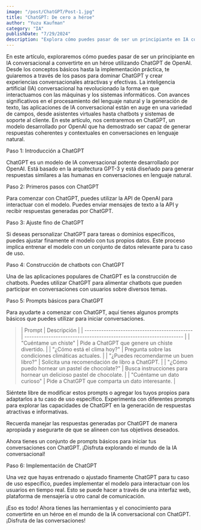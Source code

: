 ```yaml
---
image: "/post/ChatGPT/Post-1.jpg"
title: "ChatGPT: De cero a héroe"
author: "Yuzu Kaufman"
category: "IA"
publishDate: "7/29/2024"
description: "Explora cómo puedes pasar de ser un principiante en IA conversacional a convertirte en un héroe utilizando ChatGPT de OpenAI."
---
```


<ImageMDX
  src="/assets/Hero/Hero.png"
  alt="ChatGPT: De cero a héroe en IA conversacional"
  width={800}
  height={800}
/>

<Parrafo>
  En este artículo, exploraremos cómo puedes pasar de ser un principiante en IA
  conversacional a convertirte en un héroe utilizando ChatGPT de OpenAI. Desde
  los conceptos básicos hasta la implementación práctica, te guiaremos a través
  de los pasos para dominar ChatGPT y crear experiencias conversacionales
  atractivas y efectivas.
</Parrafo>

<Parrafo>
  La inteligencia artificial (IA) conversacional ha revolucionado la forma en
  que interactuamos con las máquinas y los sistemas informáticos. Con avances
  significativos en el procesamiento del lenguaje natural y la generación de
  texto, las aplicaciones de IA conversacional están en auge en una variedad de
  campos, desde asistentes virtuales hasta chatbots y sistemas de soporte al
  cliente.
</Parrafo>

<Alert type="warning">
  En este artículo, nos centraremos en ChatGPT, un modelo desarrollado por
  OpenAI que ha demostrado ser capaz de generar respuestas coherentes y
  contextuales en conversaciones en lenguaje natural.
</Alert>

<SubTitulo> Paso 1: Introducción a ChatGPT </SubTitulo>

<Parrafo>
  ChatGPT es un modelo de IA conversacional potente desarrollado por OpenAI.
  Está basado en la arquitectura GPT-3 y está diseñado para generar respuestas
  similares a las humanas en conversaciones en lenguaje natural.
</Parrafo>

<YouTubeVideo url="https://www.youtube.com/watch?v=D9byh4MAsUQ" />

<SubSeccion> Paso 2: Primeros pasos con ChatGPT </SubSeccion>

<Parrafo>
  Para comenzar con ChatGPT, puedes utilizar la API de OpenAI para interactuar
  con el modelo. Puedes enviar mensajes de texto a la API y recibir respuestas
  generadas por ChatGPT.
</Parrafo>

<SubSeccion> Paso 3: Ajuste fino de ChatGPT </SubSeccion>

<Parrafo>
  Si deseas personalizar ChatGPT para tareas o dominios específicos, puedes
  ajustar finamente el modelo con tus propios datos. Este proceso implica
  entrenar el modelo con un conjunto de datos relevante para tu caso de uso.
</Parrafo>

<SubSeccion> Paso 4: Construcción de chatbots con ChatGPT </SubSeccion>

<Parrafo>
  Una de las aplicaciones populares de ChatGPT es la construcción de chatbots.
  Puedes utilizar ChatGPT para alimentar chatbots que pueden participar en
  conversaciones con usuarios sobre diversos temas.
</Parrafo>

<SubSeccion> Paso 5: Prompts básicos para ChatGPT </SubSeccion>

<Parrafo>
  Para ayudarte a comenzar con ChatGPT, aquí tienes algunos prompts básicos que
  puedes utilizar para iniciar conversaciones.
</Parrafo>

<BlockQuote>
| Prompt                                        | Descripción                                                        |
| --------------------------------------------- | ------------------------------------------------------------------ |
| "Cuéntame un chiste"                          | Pide a ChatGPT que genere un chiste divertido.                     |
| "¿Cómo está el clima hoy?"                    | Pregunta sobre las condiciones climáticas actuales.                |
| "¿Puedes recomendarme un buen libro?"         | Solicita una recomendación de libro a ChatGPT.                     |
| "¿Cómo puedo hornear un pastel de chocolate?" | Busca instrucciones para hornear un delicioso pastel de chocolate. |
| "Cuéntame un dato curioso"                    | Pide a ChatGPT que comparta un dato interesante.                   |

</BlockQuote>

<YouTubeVideo url="https://www.youtube.com/watch?v=UpDx8oNy3g4" />

<Parrafo>
Siéntete libre de modificar estos prompts o agregar los tuyos propios para adaptarlos a tu caso de uso específico. Experimenta con diferentes prompts para explorar las capacidades de ChatGPT en la generación de respuestas atractivas e informativas.

Recuerda manejar las respuestas generadas por ChatGPT de manera apropiada y asegurarte de que se alineen con tus objetivos deseados.

Ahora tienes un conjunto de prompts básicos para iniciar tus conversaciones con ChatGPT. ¡Disfruta explorando el mundo de la IA conversacional!

</Parrafo>

<SubSeccion> Paso 6: Implementación de ChatGPT </SubSeccion>

<Parrafo>
Una vez que hayas entrenado o ajustado finamente ChatGPT para tu caso de uso específico, puedes implementar el modelo para interactuar con los usuarios en tiempo real. Esto se puede hacer a través de una interfaz web, plataforma de mensajería u otro canal de comunicación.

¡Eso es todo! Ahora tienes las herramientas y el conocimiento para convertirte en un héroe en el mundo de la IA conversacional con ChatGPT. ¡Disfruta de las conversaciones!

</Parrafo>
